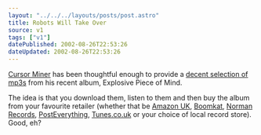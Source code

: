 ```yaml
---
layout: "../../../layouts/posts/post.astro"
title: Robots Will Take Over
source: v1
tags: ["v1"]
datePublished: 2002-08-26T22:53:26
dateUpdated: 2002-08-26T22:53:26
---
```


[Cursor Miner][1] has been thoughtful enough to provide a [decent selection of mp3s][2] from his recent album, Explosive Piece of Mind.

The idea is that you download them, listen to them and then buy the album from your favourite retailer (whether that be [Amazon UK][3], [Boomkat][4], [Norman Records][5], [PostEverything][6], [Tunes.co.uk][7] or your choice of local record store). Good, eh?

[1]: http://www.cursorminer.com/
[2]: http://cursorminer.com/cmmetaldiscog.htm "MP3s from Cursor Miner's Explosive Piece of Mind and other Cursor Miner releases"
[3]: http://www.amazon.co.uk/exec/obidos/ASIN/B000067UDD/ohsky "Amazon.co.uk: Cursor Miner - Explosive Piece of Mind"
[4]: http://www.boomkat.com/item.cfm?merchID=8085 "Boomkat: Cursor Miner - Explosive Piece of Mind"
[5]: http://www.normanrecords.com/search.php?format=&restrict=&searchterm=explosive+piece+of+mind "Norman Records: Cursor Miner - Explosive Piece of Mind"
[6]: http://www.posteverything.com/artists/release.php?id=2316 "PostEverything: Cursor Miner - Explosive Piece of Mind"
[7]: http://www.tunes.co.uk/tunes/featured/6196.html "Tunes.co.uk: Cursor Miner - Explosive Piece of Mind"
